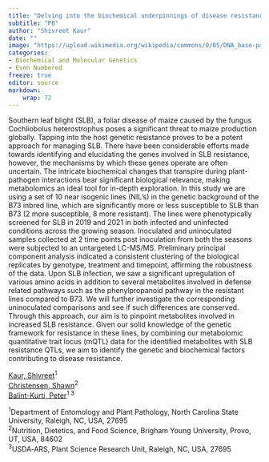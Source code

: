 ```yaml
---
title: "Delving into the biochemical underpinnings of disease resistance for southern leaf blight in maize"
subtitle: "P8"
author: "Shivreet Kaur"
date: ""
image: "https://upload.wikimedia.org/wikipedia/commons/0/05/DNA_base-pair_diagram.jpg"
categories: 
- Biochemical and Molecular Genetics
- Even Numbered
freeze: true
editor: source
markdown: 
    wrap: 72
---
```


Southern leaf blight (SLB), a foliar disease of maize caused by the fungus Cochliobolus heterostrophus poses a significant threat to maize production globally. Tapping into the host genetic resistance proves to be a potent approach for managing SLB. There have been considerable efforts made towards identifying and elucidating the genes involved in SLB resistance, however, the mechanisms by which these genes operate are often uncertain. The intricate biochemical changes that transpire during plant-pathogen interactions bear significant biological relevance, making metabolomics an ideal tool for in-depth exploration. In this study we are using a set of 10 near isogenic lines (NIL’s) in the genetic background of the B73 inbred line, which are significantly more or less susceptible to SLB than B73 (2 more susceptible, 8 more resistant). The lines were phenotypically screened for SLB in 2019 and 2021 in both infected and uninfected conditions across the growing season. Inoculated and uninoculated samples collected at 2 time points post inoculation from both the seasons were subjected to an untargeted LC-MS/MS. Preliminary principal component analysis indicated a consistent clustering of the biological replicates by genotype, treatment and timepoint, affirming the robustness of the data. Upon SLB infection, we saw a significant upregulation of various amino acids in addition to several metabolites involved in defense related pathways such as the phenylpropanoid pathway in the resistant lines compared to B73. We will further investigate the corresponding uninoculated comparisons and see if such differences are conserved. Through this approach, our aim is to pinpoint metabolites involved in increased SLB resistance. Given our solid knowledge of the genetic framework for resistance in these lines, by combining our metabolomic quantitative trait locus (mQTL) data for the identified metabolites with SLB resistance QTLs, we aim to identify the genetic and biochemical factors contributing to disease resistance.

<a href='mailto:skaur7@ncsu.edu'>Kaur, Shivreet</a><sup>1</sup><br><a href='mailto:shawn_christensen@byu.edu'>Christensen, Shawn</a><sup>2</sup><br><a href='mailto:pjbalint@ncsu.edu'>Balint-Kurti, Peter</a><sup>1 3</sup><br>

<sup>1</sup>Department of Entomology and Plant Pathology, North Carolina State University, Raleigh, NC, USA, 27695<br><sup>2</sup>Nutrition, Dietetics, and Food Science, Brigham Young University, Provo, UT, USA, 84602<br><sup>3</sup>USDA‐ARS, Plant Science Research Unit, Raleigh, NC, USA, 27695<br>